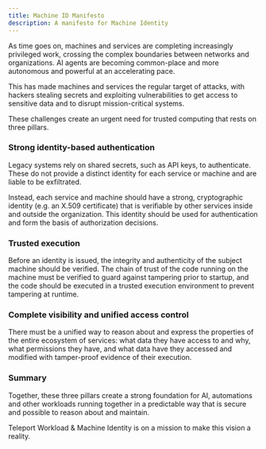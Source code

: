 ```yaml
---
title: Machine ID Manifesto
description: A manifesto for Machine Identity
---
```


As time goes on, machines and services are completing increasingly privileged
work, crossing the complex boundaries between networks and organizations. AI
agents are becoming common-place and more autonomous and powerful at an
accelerating pace.

This has made machines and services the regular target of attacks, with hackers
stealing secrets and exploiting vulnerabilities to get access to sensitive data
and to disrupt mission-critical systems.

These challenges create an urgent need for trusted computing that rests on
three pillars.

### Strong identity-based authentication

Legacy systems rely on shared secrets, such as API keys, to authenticate. These
do not provide a distinct identity for each service or machine and are liable to
be exfiltrated.

Instead, each service and machine should have a strong, cryptographic identity
(e.g. an X.509 certificate) that is verifiable by other services inside and
outside the organization. This identity should be used for authentication and
form the basis of authorization decisions.

### Trusted execution

Before an identity is issued, the integrity and authenticity of the subject
machine should be verified. The chain of trust of the code running on the
machine must be verified to guard against tampering prior to startup, and the
code should be executed in a trusted execution environment to prevent tampering
at runtime.

### Complete visibility and unified access control

There must be a unified way to reason about and express the properties of the
entire ecosystem of services: what data they have access to and why, what
permissions they have, and what data have they accessed and modified with
tamper-proof evidence of their execution.

### Summary

Together, these three pillars create a strong foundation for AI, automations and
other workloads running together in a predictable way that is secure and
possible to reason about and maintain.

Teleport Workload & Machine Identity is on a mission to make this vision a
reality.
